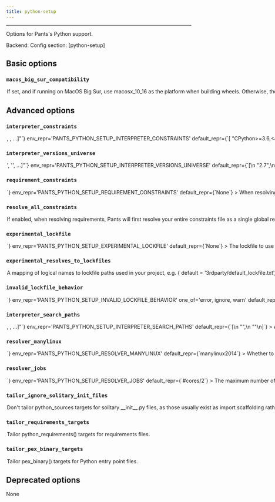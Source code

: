 ```yaml
---
title: python-setup
---
```



---


Options for Pants&#x27;s Python support.

Backend: <span className="color--primary"></span>
Config section: <span className="color--primary">[python-setup]</span>

<span className={styles.options}>

## Basic options


### `macos_big_sur_compatibility`

<Option
  cli_repr={`--[no-]python-setup-macos-big-sur-compatibility`}
  env_repr='PANTS_PYTHON_SETUP_MACOS_BIG_SUR_COMPATIBILITY'
  default_repr={`False`}
>

If set, and if running on MacOS Big Sur, use macosx_10_16 as the platform when building wheels. Otherwise, the default of macosx_11_0 will be used. This may be required for pip to be able to install the resulting distribution on Big Sur.

</Option>

## Advanced options


### `interpreter_constraints`

<Option
  cli_repr={`--python-setup-interpreter-constraints="[<requirement>, <requirement>, ...]"`}
  env_repr='PANTS_PYTHON_SETUP_INTERPRETER_CONSTRAINTS'
  default_repr={`[
  "CPython>=3.6,<4"
]`}
>

The Python interpreters your codebase is compatible with.

Specify with requirement syntax, e.g. &#x27;CPython&#x3E;=2.7,&#x3C;3&#x27; (A CPython interpreter with version &#x3E;=2.7 AND version &#x3C;3) or &#x27;PyPy&#x27; (A pypy interpreter of any version). Multiple constraint strings will be ORed together.

These constraints are used as the default value for the `interpreter_constraints` field of Python targets.

</Option>

### `interpreter_versions_universe`

<Option
  cli_repr={`--python-setup-interpreter-versions-universe="['<str>', '<str>', ...]"`}
  env_repr='PANTS_PYTHON_SETUP_INTERPRETER_VERSIONS_UNIVERSE'
  default_repr={`[\n  "2.7",\n  "3.5",\n  "3.6",\n  "3.7",\n  "3.8",\n  "3.9",\n  "3.10"\n]`}
>

All known Python major/minor interpreter versions that may be used by either your code or tools used by your code.

This is used by Pants to robustly handle interpreter constraints, such as knowing when generating lockfiles which Python versions to check if your code is using.

This does not control which interpreter your code will use. Instead, to set your interpreter constraints, update `[python].interpreter_constraints`, the `interpreter_constraints` field, and relevant tool options like `[isort].interpreter_constraints` to tell Pants which interpreters your code actually uses. See https://www.pantsbuild.org/v2.8/docs/python-interpreter-compatibility.

All elements must be the minor and major Python version, e.g. &#x27;2.7&#x27; or &#x27;3.10&#x27;. Do not include the patch version.



</Option>

### `requirement_constraints`

<Option
  cli_repr={`--python-setup-requirement-constraints=<file_option>`}
  env_repr='PANTS_PYTHON_SETUP_REQUIREMENT_CONSTRAINTS'
  default_repr={`None`}
>

When resolving third-party requirements for your own code (vs. tools you run), use this constraints file to determine which versions to use.

This only applies when resolving user requirements, rather than tools you run like Black and Pytest. To constrain tools, set `[tool].lockfile`, e.g. `[black].lockfile`.

See https://pip.pypa.io/en/stable/user_guide/#constraints-files for more information on the format of constraint files and how constraints are applied in Pex and pip.

Mutually exclusive with `[python].experimental_lockfile`.

</Option>

### `resolve_all_constraints`

<Option
  cli_repr={`--[no-]python-setup-resolve-all-constraints`}
  env_repr='PANTS_PYTHON_SETUP_RESOLVE_ALL_CONSTRAINTS'
  default_repr={`True`}
>

If enabled, when resolving requirements, Pants will first resolve your entire constraints file as a single global resolve. Then, if the code uses a subset of your constraints file, Pants will extract the relevant requirements from that global resolve so that only what&#x27;s actually needed gets used. If disabled, Pants will not use a global resolve and will resolve each subset of your requirements independently.

Usually this option should be enabled because it can result in far fewer resolves.

Requires [python].requirement_constraints to be set.

</Option>

### `experimental_lockfile`

<Option
  cli_repr={`--python-setup-experimental-lockfile=<file>`}
  env_repr='PANTS_PYTHON_SETUP_EXPERIMENTAL_LOCKFILE'
  default_repr={`None`}
>

The lockfile to use when resolving requirements for your own code (vs. tools you run).

This is highly experimental and will change, including adding support for multiple lockfiles. This option&#x27;s behavior may change without the normal deprecation cycle.

To generate a lockfile, activate the backend `pants.backend.experimental.python`and run `./pants generate-user-lockfile ::`.

Mutually exclusive with `[python].requirement_constraints`.

</Option>

### `experimental_resolves_to_lockfiles`

<Option
  cli_repr={`--python-setup-experimental-resolves-to-lockfiles="{'key1': val1, 'key2': val2, ...}"`}
  env_repr='PANTS_PYTHON_SETUP_EXPERIMENTAL_RESOLVES_TO_LOCKFILES'
  default_repr={`{}`}
>

A mapping of logical names to lockfile paths used in your project, e.g. `{ default = '3rdparty/default_lockfile.txt', py2 = '3rdparty/py2.txt' }`.

To generate a lockfile, run `./pants generate-lockfiles --resolve=<name>` or `./pants generate-lockfiles` to generate for all resolves (including tool lockfiles).

This is highly experimental and will likely change.

</Option>

### `invalid_lockfile_behavior`

<Option
  cli_repr={`--python-setup-invalid-lockfile-behavior=<InvalidLockfileBehavior>`}
  env_repr='PANTS_PYTHON_SETUP_INVALID_LOCKFILE_BEHAVIOR'
  one_of='error, ignore, warn'
  default_repr={`error`}
>

The behavior when a lockfile has requirements or interpreter constraints that are not compatible with what the current build is using.

We recommend keeping the default of `error` for CI builds.

</Option>

### `interpreter_search_paths`

<Option
  cli_repr={`--python-setup-interpreter-search-paths="[<binary-paths>, <binary-paths>, ...]"`}
  env_repr='PANTS_PYTHON_SETUP_INTERPRETER_SEARCH_PATHS'
  default_repr={`[\n  "<PYENV>",\n  "<PATH>"\n]`}
>

A list of paths to search for Python interpreters that match your project&#x27;s interpreter constraints.

You can specify absolute paths to interpreter binaries and/or to directories containing interpreter binaries. The order of entries does not matter.

The following special strings are supported:

* `<PATH>`, the contents of the PATH env var
* `<ASDF>`, all Python versions currently configured by ASDF `(asdf shell, ${HOME}/.tool-versions)`, with a fallback to all installed versions
* `<ASDF_LOCAL>`, the ASDF interpreter with the version in BUILD_ROOT/.tool-versions
* `<PYENV>`, all Python versions under $(pyenv root)/versions
* `<PYENV_LOCAL>`, the Pyenv interpreter with the version in BUILD_ROOT/.python-version
* `<PEXRC>`, paths in the PEX_PYTHON_PATH variable in /etc/pexrc or ~/.pexrc

</Option>

### `resolver_manylinux`

<Option
  cli_repr={`--python-setup-resolver-manylinux=<str>`}
  env_repr='PANTS_PYTHON_SETUP_RESOLVER_MANYLINUX'
  default_repr={`manylinux2014`}
>

Whether to allow resolution of manylinux wheels when resolving requirements for foreign linux platforms. The value should be a manylinux platform upper bound, e.g.: &#x27;manylinux2010&#x27;, or else the string &#x27;no&#x27; to disallow.

</Option>

### `resolver_jobs`

<Option
  cli_repr={`--python-setup-resolver-jobs=<int>`}
  env_repr='PANTS_PYTHON_SETUP_RESOLVER_JOBS'
  default_repr={`#cores/2`}
>

The maximum number of concurrent jobs to build wheels with.

Because Pants can run multiple subprocesses in parallel, the maximum total parallelism will be `--process-execution-{local,remote}-parallelism x --python-resolver-jobs`. 

Setting this option higher may result in better parallelism, but, if set too high, may result in starvation and Out of Memory errors.

</Option>

### `tailor_ignore_solitary_init_files`

<Option
  cli_repr={`--[no-]python-setup-tailor-ignore-solitary-init-files`}
  env_repr='PANTS_PYTHON_SETUP_TAILOR_IGNORE_SOLITARY_INIT_FILES'
  default_repr={`True`}
>

Don&#x27;t tailor `python_sources` targets for solitary `__init__.py` files, as those usually exist as import scaffolding rather than true library code.

Set to False if you commonly have packages containing real code in `__init__.py` and there are no other .py files in the package.

</Option>

### `tailor_requirements_targets`

<Option
  cli_repr={`--[no-]python-setup-tailor-requirements-targets`}
  env_repr='PANTS_PYTHON_SETUP_TAILOR_REQUIREMENTS_TARGETS'
  default_repr={`True`}
>

Tailor python_requirements() targets for requirements files.

</Option>

### `tailor_pex_binary_targets`

<Option
  cli_repr={`--[no-]python-setup-tailor-pex-binary-targets`}
  env_repr='PANTS_PYTHON_SETUP_TAILOR_PEX_BINARY_TARGETS'
  default_repr={`True`}
>

Tailor pex_binary() targets for Python entry point files.

</Option>

## Deprecated options

None


</span>